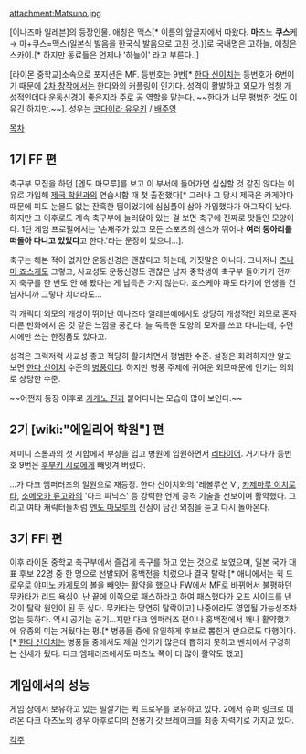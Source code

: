 {{{+1 松野 空介 | Kūsuke Matsuno }}}

attachment:Matsuno.jpg

[이나즈마 일레븐]의 등장인물. 애칭은 맥스[* 이름의 앞글자에서 따왔다. '''마'''츠노 '''쿠스'''케 → 마+쿠스=맥스(일본식 발음을 한국식 발음으로 고친 것.)]로 국내명은 고하늘, 애칭은 스카이.[* 하지만 동료들은 언제나 '하늘이' 라고 부른다..]

[라이몬 중학교]소속으로 포지션은 MF. 등번호는 9번[* [[한다 신이치]]는 등번호가 6번이기 때문에 [[2차 창작]]에서는 한다와의 커플링이 인기다. 성격이 활발하고 외모가 엄청 개성적인데다 운동신경이 좋은지라 주로 [[공]] 역할을 맡는다. ~~한다가 너무 평범한 것도 이유긴 하지만.~~]. 성우는 [[코다이라 유우키]] / [[배주영]]

[[목차]]

== 1기 FF 편 ==
축구부 모집을 하던 [엔도 마모루]를 보고 이 부서에 들어가면 심심할 것 같진 않다는 이유로 가입해 [[제국 학원]]과의 연습시합 때 첫 출전했다[* 그러나 그 당시 제국은 카게야마 때문에 피도 눈물도 없는 잔혹한 팀이었기에 심심풀이 삼아 가입했다가 아그작이 났다. 하지만 그 이후로도 계속 축구부에 눌러앉아 있는 걸 보면 축구에 진짜로 맛들인 모양이다. 1탄 게임 프로필에서는 '손재주가 있고 모든 스포츠의 센스가 뛰어나 '''여러 동아리를 떠돌아 다니고 있었다'''고 한다.'라는 문장이 있으니…].

축구는 해본 적이 없지만 운동신경은 괜찮다고 하는데, 거짓말은 아니다. 그나저나 [[츠나미 죠스케]]도 그렇고, 사교성도 운동신경도 괜찮은 남자 중학생이 축구부 들어가기 전까지 축구를 한 번도 안 해 봤다는 게 납득은 가지 않는다. 죠스케야 파도 타기에 인생을 건 남자니까 그렇다 치더라도…

각 캐릭터 외모의 개성이 뛰어난 이나즈마 일레븐에에서도 상당히 개성적인 외모로 혼자 다른 만화에서 온 것 같은 느낌을 풍긴다. 늘 독특한 모양의 모자를 쓰고 다니는데, 수면 시에만 쓰는 한정품도 있다고.

성격은 그럭저럭 사교성 좋고 적당히 활기차면서 평범한 수준. 설정은 화려하지만 알고 보면 [[한다 신이치]] 수준의 [[병풍]]이다. 하지만 병풍 주제에 귀여운 외모때문에 인기는 의외로 상당한 수준.

~~어쩐지 등장 이후로 [[카게노 진]]과 붙어다니는 모습이 많이 보인다.~~

== 2기 [wiki:"에일리어 학원"] 편 ==
제미니 스톰과의 첫 시합에서 부상을 입고 병원에 입원하면서 [[리타이어]]. 거기다가 등번호 9번은 [[후부키 시로]]에게 빼앗겨 버렸다. 

…가 다크 엠퍼러즈의 일원으로 재등장. 한다 신이치와의 '레볼루션 V', [[카제마루 이치로타]], [[소메오카 류고]]와의 '다크 피닉스' 등 강력한 연계 공격 기술을 선보이며 활약했다. 그리고 여타 캐릭터들처럼 [[엔도 마모루]]의 진심이 담긴 외침을 듣고 다시 돌아온다.

== 3기 FFI 편 ==
이후 라이몬 중학교 축구부에서 즐겁게 축구를 하고 있는 것으로 보였으며, 일본 국가 대표 후보 22명 중 한 명으로 선발되어 홍백전을 치렀으나 결국 탈락.[* 애니에서는 퀵 드로우로 [[야미노 카게토]]의 볼을 빼앗는 활약을 했으나 FW에서 MF로 바뀌어서 불평하던 무카타가 리드 욕심이 난 끝에 이쪽으로 패스하라고 하여 패스했다가 오프 사이드를 낸것이 탈락 원인이 된 듯 싶다. 무카타는 당연히 탈락이고] 나중에라도 영입될 가능성조차 없는 듯하다. 역시 공기는 공기…지만 다크 엠퍼러즈 편이나 홍백전에서 꽤나 활약했기에 유종의 미는 거뒀다는 평.[* 병풍들 중에 유일하게 후보로 뽑힌거 만으로도 다행이다. [* [[한다 신이치]]는 병풍들 중에서도 제일 인기가 많은데 뽑히지 못하고 벤치에서 구경하는 신세가 됬다. 다크 엠페러즈에서도 마츠노 쪽이 더 많이 활약도 했고]

== 게임에서의 성능 ==
게임 상에서 보유하고 있는 필살기는 퀵 드로우를 보유하고 있다.
2에서 슈퍼 링크로 데려온 다크 마츠노의 경우 아후로디의 전용기 갓 브레이크를 최종 자력기로 가지고 있다.

[[각주]]
